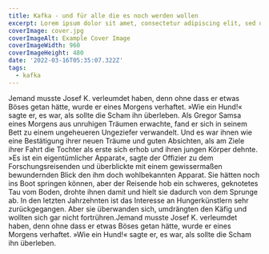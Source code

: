 ```yaml
---
title: Kafka - und für alle die es noch werden wollen
excerpt: Lorem ipsum dolor sit amet, consectetur adipiscing elit, sed do eiusmod tempor incididunt ut labore et dolore magna aliqua. Praesent elementum facilisis leo vel fringilla est ullamcorper eget. At imperdiet dui accumsan sit amet nulla facilities morbi tempus.
coverImage: cover.jpg
coverImageAlt: Example Cover Image
coverImageWidth: 960
coverImageHeight: 480
date: '2022-03-16T05:35:07.322Z'
tags:
  - kafka
---
```


Jemand musste Josef K. verleumdet haben, denn ohne dass er etwas Böses getan hätte, wurde er eines Morgens verhaftet. »Wie ein Hund!« sagte er, es war, als sollte die Scham ihn überleben. Als Gregor Samsa eines Morgens aus unruhigen Träumen erwachte, fand er sich in seinem Bett zu einem ungeheueren Ungeziefer verwandelt. Und es war ihnen wie eine Bestätigung ihrer neuen Träume und guten Absichten, als am Ziele ihrer Fahrt die Tochter als erste sich erhob und ihren jungen Körper dehnte. »Es ist ein eigentümlicher Apparat«, sagte der Offizier zu dem Forschungsreisenden und überblickte mit einem gewissermaßen bewundernden Blick den ihm doch wohlbekannten Apparat. Sie hätten noch ins Boot springen können, aber der Reisende hob ein schweres, geknotetes Tau vom Boden, drohte ihnen damit und hielt sie dadurch von dem Sprunge ab. In den letzten Jahrzehnten ist das Interesse an Hungerkünstlern sehr zurückgegangen. Aber sie überwanden sich, umdrängten den Käfig und wollten sich gar nicht fortrühren.Jemand musste Josef K. verleumdet haben, denn ohne dass er etwas Böses getan hätte, wurde er eines Morgens verhaftet. »Wie ein Hund!« sagte er, es war, als sollte die Scham ihn überleben.
